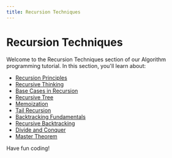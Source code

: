 ```yaml
---
title: Recursion Techniques
---
```


# Recursion Techniques

Welcome to the Recursion Techniques section of our Algorithm programming tutorial. In this section, you'll learn about:

- [Recursion Principles](./0-recursion-principles.mdx)
- [Recursive Thinking](./1-recursive-thinking.mdx)
- [Base Cases in Recursion](./2-base-cases.mdx)
- [Recursive Tree](./3-recursive-tree.mdx)
- [Memoization](./4-memoization.mdx)
- [Tail Recursion](./5-tail-recursion.mdx)
- [Backtracking Fundamentals](./6-backtracking-fundamentals.mdx)
- [Recursive Backtracking](./7-recursive-backtracking.mdx)
- [Divide and Conquer](./8-divide-and-conquer.mdx)
- [Master Theorem](./9-master-theorem.mdx)

Have fun coding!